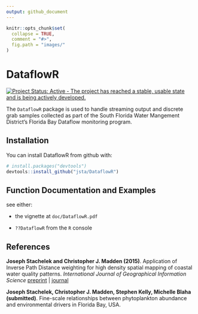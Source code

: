 ```yaml
---
output: github_document
---
```


<!-- README.md is generated from README.Rmd. Please edit that file -->

```r
knitr::opts_chunk$set(
  collapse = TRUE,
  comment = "#>",
  fig.path = "images/"
)
```

# DataflowR

[![Project Status: Active - The project has reached a stable, usable state and is being actively developed.](http://www.repostatus.org/badges/latest/active.svg)](http://www.repostatus.org/#active)

The `DataflowR` package is used to handle streaming output and discrete grab samples collected as part of the South Florida Water Mangement District's Florida Bay Dataflow monitoring program.

## Installation

You can install DataflowR from github with:

```r
# install.packages("devtools")
devtools::install_github("jsta/DataflowR")
```

## Function Documentation and Examples

see either:

* the vignette at `doc/DataflowR.pdf`

* `??DataflowR` from the `R` console

## References

**Joseph Stachelek and Christopher J. Madden (2015)**. Application of Inverse Path Distance weighting for high density spatial mapping of coastal water quality patterns.
*International Journal of Geographical Information Science*
[preprint](http://jsta.github.io/public/stachmadden2015am.pdf) | [journal](http://dx.doi.org/10.1080/13658816.2015.1018833)

**Joseph Stachelek, Christopher J. Madden, Stephen Kelly, Michelle Blaha (submitted)**. Fine-scale relationships between phytoplankton abundance and environmental drivers in Florida Bay, USA.

